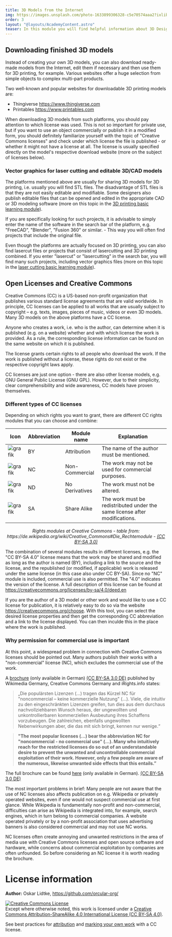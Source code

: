 ```yaml
---
title: 3D Models from the Internet
img: https://images.unsplash.com/photo-1633899306328-c5e70574aaa2?ixlib=rb-4.0.3&ixid=MnwxMjA3fDB8MHxwaG90by1wYWdlfHx8fGVufDB8fHx8&auto=format&fit=crop&w=2069&q=80
order: 3
layout: "@layouts/AcademyContent.astro"
teaser: In this module you will find helpful information about 3D Design.
---
```


## Downloading finished 3D models

Instead of creating your own 3D models, you can also download ready-made models from the Internet, edit them if necessary and then use them for 3D printing, for example. Various websites offer a huge selection from simple objects to complex multi-part products.

Two well-known and popular websites for downloadable 3D printing models are:
- Thingiverse https://www.thingiverse.com
- Printables https://www.printables.com

When downloading 3D models from such platforms, you should pay attention to which license was used. This is not so important for private use, but if you want to use an object commercially or publish it in a modified form, you should definitely familiarize yourself with the topic of "Creative Commons licenses" and check under which license the file is published - or whether it might not have a license at all. The license is usually specified directly on the model's respective download website (more on the subject of licenses below).

### Vector graphics for laser cutting and editable 3D/CAD models

The platforms mentioned above are usually for sharing 3D models for 3D printing, i.e. usually you will find STL files. The disadvantage of STL files is that they are not easily editable and modifiable. Some designers also publish editable files that can be opened and edited in the appropriate CAD or 3D modeling software (more on this topic in the [3D printing basic learning module](/en/academy/digitalproduction/3dprinting)).

If you are specifically looking for such projects, it is advisable to simply enter the name of the software in the search bar of the platform, e.g. "FreeCAD", "Blender", "Fusion 360" or similar. - This way you will often find projects that include the original file.

Even though the platforms are actually focused on 3D printing, you can also find lasercut files or projects that consist of lasercutting and 3D printing combined. If you enter "lasercut" or "lasercutting" in the search bar, you will find many such projects, including vector graphics files (more on this topic in the [laser cutting basic learning module](/en/academy/digitalproduction/lasercutting)).

## Open Licenses and Creative Commons

Creative Commons (CC) is a US-based non-profit organization that publishes various standard license agreements that are valid worldwide. In principle, CC licenses can be applied to all works that are usually subject to copyright – e.g. texts, images, pieces of music, videos or even 3D models. Many 3D models on the above platforms have a CC license.

Anyone who creates a work, i.e. who is the author, can determine when it is published (e.g. on a website) whether and with which license the work is provided. As a rule, the corresponding license information can be found on the same website on which it is published.

The license grants certain rights to all people who download the work. If the work is published without a license, these rights do not exist or the respective copyright laws apply.

CC licenses are just one option - there are also other license models, e.g. GNU General Public License (GNU GPL). However, due to their simplicity, clear comprehensibility and wide awareness, CC models have proven themselves.

### Different types of CC licenses

Depending on which rights you want to grant, there are different CC rights modules that you can choose and combine:

| Icon | Abbreviation | Module name | Explanation |
| - | - | - | - | 
| ![grafik](images/academy/3dmodels/3dmodelsinternet/1_BY.png) | BY | Attribution | The name of the author must be mentioned. |
| ![grafik](images/academy/3dmodels/3dmodelsinternet/2_NC.png) | NC | Non-Commercial | The work may not be used for commercial purposes. |
| ![grafik](images/academy/3dmodels/3dmodelsinternet/3_ND.png) | ND | No Derivatives | The work must not be altered. |
| ![grafik](images/academy/3dmodels/3dmodelsinternet/4_SA.png) | SA | Share Alike | The work must be redistributed under the same license after modifications. |

<p align="center"> <i> Rights modules at Creative Commons - table from: https://de.wikipedia.org/wiki/Creative_Commons#Die_Rechtemodule - <a href="https://creativecommons.org/licenses/by-sa/3.0/">(CC BY-SA 3.0)</a> </i> </p>


The combination of several modules results in different licenses, e.g. the "CC BY-SA 4.0" license means that the work may be shared and modified as long as the author is named (BY), including a link to the source and the license, and the republished (or modified, if applicable) work is released under the same license (in this case also under CC BY-SA). Since no "NC" module is included, commercial use is also permitted. The "4.0" indicates the version of the license. A full description of this license can be found at https://creativecommons.org/licenses/by-sa/4.0/deed.en

If you are the author of a 3D model or other work and would like to use a CC license for publication, it is relatively easy to do so via the website https://creativecommons.org/choose.
With this tool, you can select the desired license properties and then get the corresponding CC abbreviation and a link to the license displayed. You can then inculde this in the place where the work is published.

### Why permission for commercial use is important

At this point, a widespread problem in connection with Creative Commons licenses should be pointed out. Many authors publish their works with a "non-commercial" license (NC), which excludes the commercial use of the work.

A [brochure](https://upload.wikimedia.org/wikipedia/commons/5/51/Freies_Wissen_dank_Creative-Commons-Lizenzen_Folgen%2C_Risiken_und_Nebenwirkungen_der_Bedingung_nicht-kommerziell_%E2%80%93_NC.pdf) (only available in German) [(CC BY-SA 3.0 DE)](https://creativecommons.org/licenses/by-sa/3.0/de/) published by Wikimedia Germany, Creative Commons Germany and iRights.info states:

> „Die populärsten Lizenzen (...) tragen das Kürzel NC für "noncommercial – keine kommerzielle Nutzung" (...). Viele, die intuitiv zu den eingeschränkten Lizenzen greifen, tun dies aus dem durchaus nachvollziehbaren Wunsch heraus, der ungewollten und unkontrollierbaren kommerziellen Ausbeutung ihres Schaffens vorzubeugen. Die zahlreichen, ebenfalls ungewollten Nebenwirkungen aber, die das mit sich bringt, kennen nur wenige.“

> **"The most popular licenses (...) bear the abbreviation NC for "noncommercial - no commercial use" (...). Many who intuitively reach for the restricted licenses do so out of an understandable desire to prevent the unwanted and uncontrollable commercial exploitation of their work. However, only a few people are aware of the numerous, likewise unwanted side effects that this entails.”**

The full brochure can be found [here](https://upload.wikimedia.org/wikipedia/commons/5/51/Freies_Wissen_dank_Creative-Commons-Lizenzen_Folgen%2C_Risiken_und_Nebenwirkungen_der_Bedingung_nicht-kommerziell_%E2%80%93_NC.pdf) (only available in German). [(CC BY-SA 3.0 DE)](https://creativecommons.org/licenses/by-sa/3.0/de/)

The most important problems in brief: Many people are not aware that the use of NC licenses also affects publication on e.g. Wikipedia or privately operated websites, even if one would not suspect commercial use at first glance. While Wikipedia is fundamentally non-profit and non-commercial, difficulties can arise as Wikipedia is integrated into, for example, search engines, which in turn belong to commercial companies. A website operated privately or by a non-profit association that uses advertising banners is also considered commercial and may not use NC works.

NC licenses often create annoying and unwanted restrictions in the area of media use with Creative Commons licenses and open source software and hardware, while concerns about commercial exploitation by companies are often unfounded. So before considering an NC license it is worth reading the brochure.

# License information

**Author:** Oskar Lidtke, https://github.com/orcular-org/

<a rel="license" href="http://creativecommons.org/licenses/by-sa/4.0/"><img alt="Creative Commons License" style="border-width:0" src="https://i.creativecommons.org/l/by-sa/4.0/88x31.png" /></a><br />Except where otherwise noted, this work is licensed under a <a rel="license" href="http://creativecommons.org/licenses/by-sa/4.0/">Creative Commons Attribution-ShareAlike 4.0 International License (CC BY-SA 4.0)</a>.

See best practices for [attribution](https://wiki.creativecommons.org/wiki/Best_practices_for_attribution) and [marking your own work](https://wiki.creativecommons.org/wiki/Marking_your_work_with_a_CC_license) with a CC license.